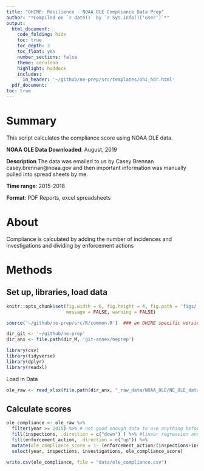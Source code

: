 ```yaml
---
title: "OHINE: Resilience - NOAA OLE Compliance Data Prep"
author: "*Compiled on `r date()` by `r Sys.info()['user']`*"
output: 
  html_document:
    code_folding: hide
    toc: true
    toc_depth: 3
    toc_float: yes
    number_sections: false
    theme: cerulean
    highlight: haddock
    includes: 
      in_header: '~/github/ne-prep/src/templates/ohi_hdr.html'
  pdf_document:
toc: true
---
```


# Summary
This script calculates the compliance score using NOAA OLE data.

**NOAA OLE Data**
**Downloaded**: August, 2019

**Description** The data was emailed to us by Casey Brennan casey.brennan@noaa.gov and then important information was manually pulled into spread sheets by me.

**Time range**: 2015-2018

**Format**:  PDF Reports, excel spreadsheets

# About
Compliance is calculated by adding the number of incidences and investigations and dividing by enforcement actions

# Methods

## Set up, libraries, load data
``` r
knitr::opts_chunk$set(fig.width = 6, fig.height = 4, fig.path = 'figs/',
                      message = FALSE, warning = FALSE)

source('~/github/ne-prep/src/R/common.R')  ### an OHINE specific version of common.R

dir_git <- '~/github/ne-prep'
dir_anx <- file.path(dir_M, 'git-annex/neprep')

library(csv)
library(tidyverse)
library(dplyr)
library(readxl)
```


Load in Data
```r
ole_raw <- read_xlsx(file.path(dir_anx, "_raw_data/NOAA_OLE/NE_OLE_data.xlsx"))
```

## Calculate scores
```r
ole_compliance <- ole_raw %>% 
  filter(year >= 2015) %>% # not good enough data to use anything before 2015
  fill(inspections, .direction = c("down") ) %>% #linear regression and mean would change the downward linear trend. simply using the previous year's data is the most reasonable
  fill(enforcement_action, .direction = c("up")) %>% 
  mutate(ole_compliance_score = 1- (enforcement_action/(inspections+investigations))) %>% 
  select(year, inspections, investigations, ole_compliance_score)
```

```r
write.csv(ole_compliance, file = "data/ole_compliance.csv")
```


